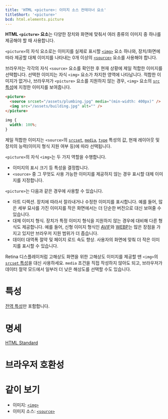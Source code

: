 ```yaml
---
title: 'HTML <picture>: 이미지 소스 컨테이너 요소'
titleShort: '<picture>'
bcd: html.elements.picture
---
```


**HTML `<picture>` 요소**는 다양한 장치와 화면에 맞춰서 여러 종류의 이미지 중 하나를 제공해야 할 때 사용합니다.

`<picture>`의 자식 요소로는 이미지를 실제로 표시할 [`<img>`](./img) 요소 하나와, 장치/화면에 따라 제공할 대체 이미지를 나타내는 0개 이상의 [`<source>`](./source) 요소를 사용해야 합니다.

브라우저는 각각의 자식 `<source>` 요소를 확인한 후 현재 상황에 제일 적합한 이미지를 선택합니다. 선택한 이미지는 자식 `<img>` 요소가 차지한 영역에 나타납니다. 적합한 이미지가 없거나, 브라우저가 `<picture>` 요소를 지원하지 않는 경우, `<img>` 요소의 [`src` 특성](./img#term-src)에 지정한 이미지를 보여줍니다.

```html hidden name=demo
<picture>
  <source srcset="/assets/plumbing.jpg" media="(min-width: 400px)" />
  <img src="/assets/building.jpg" alt="" />
</picture>
```

```css hidden name=demo
img {
  width: 100%;
}
```

<LiveExample height={340} lang="html" name="demo" />

제일 적합한 이미지는 `<source>`의 [`srcset`](./source#term-srcset), [`media`](./source#term-media), [`type`](./source#term-type) 특성의 값, 현재 레이아웃 및 장치의 능력(이미지 형식 지원 여부 등)에 따라 선택됩니다.

`<picture>`의 자식 `<img>`는 두 가지 역할을 수행합니다.

- 이미지의 표시 크기 등 특성을 결정합니다.
- `<source>` 중 그 무엇도 사용 가능한 이미지를 제공하지 않는 경우 표시할 대체 이미지를 지정합니다.

`<picture>`는 다음과 같은 경우에 사용할 수 있습니다.

- 아트 디렉션. 장치에 따라서 잘라내거나 수정한 이미지를 표시합니다. 예를 들어, 많은 세부 묘사를 가진 이미지를 작은 화면에서는 더 단순한 버전으로 대신 보여줄 수 있습니다.
- 대체 이미지 형식. 장치가 특정 이미지 형식을 지원하지 않는 경우에 대비해 다른 형식도 제공합니다. 예를 들어, 신형 이미지 형식인 [AVIF](https://developer.mozilla.org/en-US/docs/Web/Media/Formats/Image_types#avif_image)와 [WEBP](https://developer.mozilla.org/en-US/docs/Web/Media/Formats/Image_types#webp_image)는 많은 장점을 가지고 있지만 브라우저 지원 범위가 더 좁습니다.
- 데이터 대역폭 절약 및 페이지 로드 속도 향상. 사용자의 화면에 맞춰 더 작은 이미지를 표시할 수 있습니다.

Retina 디스플레이처럼 고해상도 화면을 위한 고해상도 이미지를 제공할 땐 `<img>`의 [`srcset` 특성](./img#term-srcset)을 대신 사용하세요. `media` 조건을 직접 작성하지 않아도 되고, 브라우저가 데이터 절약 모드에서 일부러 더 낮은 해상도를 선택할 수도 있습니다.

# 특성

[전역 특성](../Global_attributes)만 포함합니다.

# 명세

[HTML Standard](https://html.spec.whatwg.org/multipage/embedded-content.html#the-picture-element)

# 브라우저 호환성

<BrowserCompat data={props.bcd} />

# 같이 보기

- 이미지: [`<img>`](./img)
- 이미지 소스: [`<source>`](./source)

